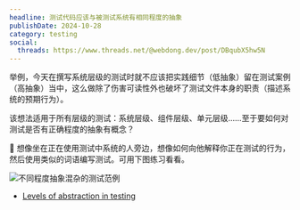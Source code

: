 ```yaml
---
headline: 测试代码应该与被测试系统有相同程度的抽象
publishDate: 2024-10-28
category: testing
social:
  threads: https://www.threads.net/@webdong.dev/post/DBqubX5hw5N
---
```


举例，今天在撰写系统层级的测试时就不应该把实践细节（低抽象）留在测试案例（高抽象）当中，这么做除了伤害可读性外也破坏了测试文件本身的职责（描述系统的预期行为）。

该想法适用于所有层级的测试：系统层级、组件层级、单元层级……至于要如何对测试是否有正确程度的抽象有概念？

💭 想像坐在正在使用测试中系统的人旁边，想像如何向他解释你正在测试的行为，然后使用类似的词语编写测试。可用下图练习看看。

![不同程度抽象混杂的测试范例](levels-of-abstraction-in-testing.webp)

- [Levels of abstraction in testing](https://www.youtube.com/watch?v=G_0yKeh0Sf0)
